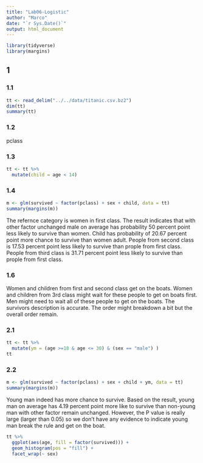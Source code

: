 ```yaml
---
title: "Lab06-Logistic"
author: "Marco"
date: "`r Sys.Date()`"
output: html_document
---
```

```r
library(tidyverse)
library(margins)
```

## 1
### 1.1
```r
tt <- read_delim("../../data/titanic.csv.bz2")
dim(tt)
summary(tt)
```

### 1.2
pclass

### 1.3
```r
tt <- tt %>% 
  mutate(child = age < 14)
```

### 1.4
```r
m <- glm(survived ~ factor(pclass) + sex + child, data = tt)
summary(margins(m))
```
The refernce category is women in first class.
The result indicates that with other factor unchanged male on average has probability 50 percent point less likely to survive than women. Child has probability of 20.67 percent point more chance to survive than women adult. People from second class is 17.53 percent point less likely to survive than prople from first class. People from third class is 31.71 percent point less likely to survive than prople from first class.

### 1.6
Women and children from first and second class get on the boats. Women and children from 3rd class might wait for these people to get on boats first. Men might need to wait all of these people to get on the boats. The survivors description is accurate. The order might breakdown a bit but the overall order remain.

### 2.1
```r
tt <- tt %>% 
  mutate(ym = (age >=18 & age <= 30) & (sex == "male") )
tt
```
### 2.2
```r
m <- glm(survived ~ factor(pclass) + sex + child + ym, data = tt)
summary(margins(m))
```
Young man indeed has more chance to survive. Based on the result, young man on average has 4.19 percent point more like to survive than non-young man with other factor remain unchanged. However, the P value is really large (larger than 0.05) so we don't have any evidence to indicate young man break the rule and get on the boat.

```r
tt %>% 
  ggplot(aes(age, fill = factor(survived))) +
  geom_histogram(pos = "fill") +
  facet_wrap(~ sex)
```

